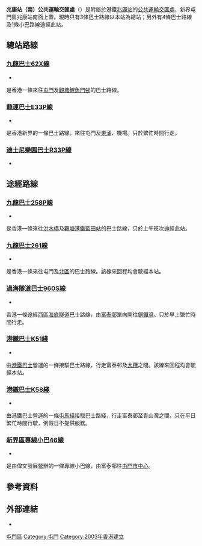 {{Infobox HK Bus terminus
| image = SiuHongSPTI2019.jpg
| name = 兆康站（南）公共運輸交匯處
|engname=Siu Hong Station (South) Public Transport Interchange
| district = [[屯門區|屯門區]]
| area = '''九巴''' <br />-兆康
| street = 
| opendate = 2003年12月20日
| terminate =[[九巴|九巴]]：[[九龍巴士62X線|62X]]<br/>[[龍運巴士|龍運巴士]]：[[龍運巴士E33P線|E33P]]
| via = [[港鐵巴士|港鐵巴士]]：[[港鐵巴士K51線|K51]]、[[港鐵巴士K58綫|K58]]<br>[[九巴|九巴]]：[[九龍巴士258P線|258P]]（上午班次）、[[九龍巴士261線|261]]<br/>[[過海隧道巴士|過海隧道巴士]]：[[過海隧道巴士960S線|960S]]
| feeder = [[香港輕鐵|輕鐵]][[兆康站_(輕鐵)|兆康站]]、[[屯馬綫|屯馬綫]][[兆康站_(屯馬綫)|兆康站]]
| nearbystreets = [[青山公路|青山公路]]
| nearbysights = [[嶺南大學_(香港)|嶺南大學]]
| notes = -
| alternative = 兆康站
| bgcolor = Green
| fontcolor = White 
}}

'''兆康站（南）公共運輸交匯處'''（{{lang-en|'''Siu Hong Station (South) Public Transport Interchange'''}}）是附屬於港鐵[[兆康站_(屯馬綫)|兆康站]]的[[公共運輸交匯處|公共運輸交匯處]]，新界屯門區兆康站南面上蓋。現時只有3條巴士路線以本站為總站；另外有4條巴士路線及1條小巴路線途經此站。

==總站路線==
===[[九龍巴士62X線|九龍巴士62X線]]===
*{{HK Bus Route KLNT|62X|inline}}
是香港一條來往[[屯門|屯門]]及[[觀塘|觀塘]][[鯉魚門邨|鯉魚門邨]]的巴士路線。

===[[龍運巴士E33P線|龍運巴士E33P線]]===
*{{HK Bus Route Lantau|E33P|inline}}
是香港新界的一條巴士路線，來往屯門及[[東涌_(香港)|東涌]]、機場。只於繁忙時間行走。

===[[迪士尼樂園巴士R33P線|迪士尼樂園巴士R33P線]]===
*{{HK Bus Route Lantau|R33P|inline}}

==途經路線==
===[[九龍巴士258P線|九龍巴士258P線]]===
*{{HK Bus Route KLNT|258P|morning}}
是香港一條來往[[洪水橋|洪水橋]]及[[觀塘|觀塘]][[港鐵|港鐵]][[藍田站_(香港)|藍田站]]的巴士路線，只於上午班次途經此站。

===[[九龍巴士261線|九龍巴士261線]]===
*{{HK Bus Route KLNT|261|inline}}
是香港一條來往屯門及[[北區_(香港)|北區]]的巴士路線。該線來回程均會駛經本站。

===[[過海隧道巴士960S線|過海隧道巴士960S線]]===
*{{HK Bus Route Cross Harbour|960S|inline}}
香港一條途經[[西區海底隧道|西區海底隧道]]巴士路線，由[[富泰邨|富泰邨]]單向開往[[銅鑼灣|銅鑼灣]]。只於早上繁忙時間行走。

===[[港鐵巴士K51綫|港鐵巴士K51綫]]===
*{{HK Bus Route KLNT|K51|inline}}
由[[港鐵巴士|港鐵巴士]]營運的一條接駁巴士路線，行走富泰邨及[[大欖涌巴士總站|大欖]]之間。該線來回程均會駛經本站。
===[[港鐵巴士K58綫|港鐵巴士K58綫]]===
*{{HK Bus Route KLNT|K58|inline}}
由港鐵巴士營運的一條[[屯馬綫|屯馬綫]]接駁巴士路綫，行走富泰邨至青山灣之間，只在平日繁忙時間行駛，例假日不提供服務。

===[[新界區專線小巴46線|新界區專線小巴46線]]===
*{{HK MiniBus Route NT Show:46|format=inline}}
是由偉文發展營辦的一條專線小巴線，由富泰邨往[[屯門市中心|屯門市中心]]。

==參考資料==
{{Reflist}}

==外部連結==
*{{Wikia|hkbus|香港巴士大典|兆康站南面公共運輸交匯處}}
{{香港屯門區巴士總站列表}}

[[Category:香港公共運輸交匯處|屯門區]]

[[Category:屯門|Category:屯門]]
[[Category:2003年香港建立|Category:2003年香港建立]]